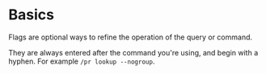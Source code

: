 # Basics

Flags are optional ways to refine the operation of the query or command.

They are always entered after the command you're using, and begin with a hyphen. For example `/pr lookup --nogroup`.